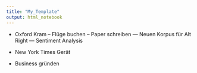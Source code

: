 ```yaml
---
title: "My_Template"
output: html_notebook
---
```


- Oxford Kram
-- Flüge buchen
-- Paper schreiben
--- Neuen Korpus für Alt Right
--- Sentiment Analysis

- New York Times Gerät

- Business gründen
